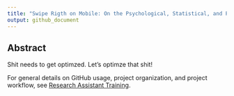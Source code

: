```yaml
---
title: "Swipe Rigth on Mobile: On the Psychological, Statistical, and Pracictal Viability of Choice Sets of Size One"
output: github_document
---
```


## Abstract

Shit needs to get optimzed.  Let's optimze that shit!

For general details on GitHub usage, project organization, and project workflow, see [Research Assistant Training](https://github.com/marcdotson/ra-training).

